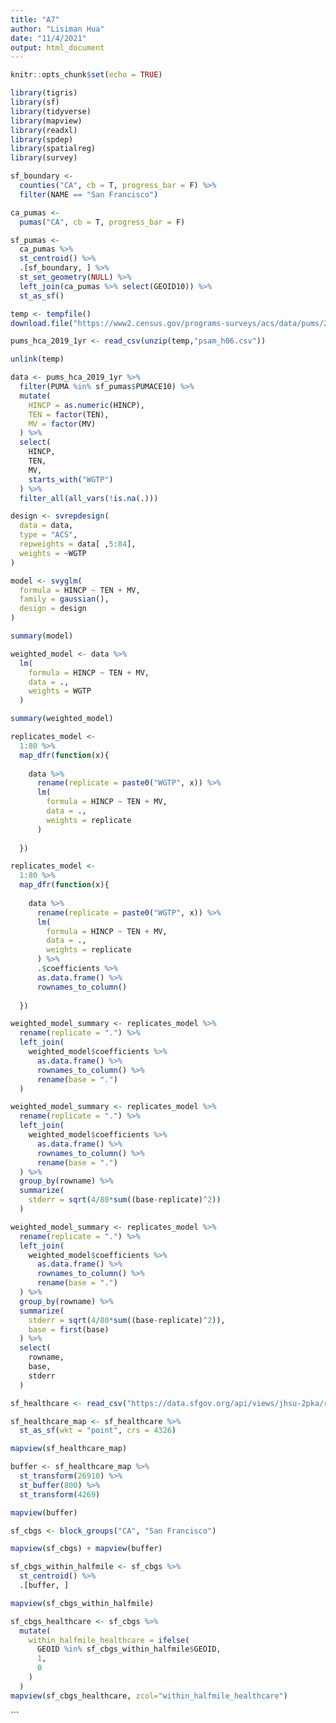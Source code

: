 ```yaml
---
title: "A7"
author: "Lisiman Hua"
date: "11/4/2021"
output: html_document
---
```


```r
knitr::opts_chunk$set(echo = TRUE)
```

```r
library(tigris)
library(sf)
library(tidyverse)
library(mapview)
library(readxl)
library(spdep)
library(spatialreg)
library(survey)

sf_boundary <-
  counties("CA", cb = T, progress_bar = F) %>%
  filter(NAME == "San Francisco")

ca_pumas <-
  pumas("CA", cb = T, progress_bar = F)

sf_pumas <-
  ca_pumas %>% 
  st_centroid() %>% 
  .[sf_boundary, ] %>% 
  st_set_geometry(NULL) %>% 
  left_join(ca_pumas %>% select(GEOID10)) %>% 
  st_as_sf()
```

```r
temp <- tempfile()
download.file("https://www2.census.gov/programs-surveys/acs/data/pums/2019/1-Year/csv_hca.zip",destfile = temp)

pums_hca_2019_1yr <- read_csv(unzip(temp,"psam_h06.csv"))

unlink(temp)
```
```r
data <- pums_hca_2019_1yr %>% 
  filter(PUMA %in% sf_pumas$PUMACE10) %>% 
  mutate(
    HINCP = as.numeric(HINCP),
    TEN = factor(TEN),
    MV = factor(MV)
  ) %>% 
  select(
    HINCP,
    TEN,
    MV,
    starts_with("WGTP")
  ) %>% 
  filter_all(all_vars(!is.na(.)))
```

```r
design <- svrepdesign(
  data = data,
  type = "ACS",
  repweights = data[ ,5:84],
  weights = ~WGTP
)

model <- svyglm(
  formula = HINCP ~ TEN + MV,
  family = gaussian(),
  design = design
)

summary(model)
```

```r
weighted_model <- data %>% 
  lm(
    formula = HINCP ~ TEN + MV,
    data = .,
    weights = WGTP
  )

summary(weighted_model)
```

```r
replicates_model <-
  1:80 %>% 
  map_dfr(function(x){
    
    data %>% 
      rename(replicate = paste0("WGTP", x)) %>% 
      lm(
        formula = HINCP ~ TEN + MV,
        data = .,
        weights = replicate
      )
    
  })
```

```r
replicates_model <-
  1:80 %>% 
  map_dfr(function(x){
    
    data %>% 
      rename(replicate = paste0("WGTP", x)) %>% 
      lm(
        formula = HINCP ~ TEN + MV,
        data = .,
        weights = replicate
      ) %>% 
      .$coefficients %>% 
      as.data.frame() %>% 
      rownames_to_column()
    
  })
```

```r
weighted_model_summary <- replicates_model %>% 
  rename(replicate = ".") %>% 
  left_join(
    weighted_model$coefficients %>% 
      as.data.frame() %>% 
      rownames_to_column() %>% 
      rename(base = ".")
  )
```

```r
weighted_model_summary <- replicates_model %>% 
  rename(replicate = ".") %>% 
  left_join(
    weighted_model$coefficients %>% 
      as.data.frame() %>% 
      rownames_to_column() %>% 
      rename(base = ".")
  ) %>% 
  group_by(rowname) %>% 
  summarize(
    stderr = sqrt(4/80*sum((base-replicate)^2))
  )
```

```r
weighted_model_summary <- replicates_model %>% 
  rename(replicate = ".") %>% 
  left_join(
    weighted_model$coefficients %>% 
      as.data.frame() %>% 
      rownames_to_column() %>% 
      rename(base = ".")
  ) %>% 
  group_by(rowname) %>% 
  summarize(
    stderr = sqrt(4/80*sum((base-replicate)^2)),
    base = first(base)
  ) %>% 
  select(
    rowname,
    base,
    stderr
  )
```

```r
sf_healthcare <- read_csv("https://data.sfgov.org/api/views/jhsu-2pka/rows.csv?accessType=DOWNLOAD")

sf_healthcare_map <- sf_healthcare %>% 
  st_as_sf(wkt = "point", crs = 4326)

mapview(sf_healthcare_map)

buffer <- sf_healthcare_map %>% 
  st_transform(26910) %>% 
  st_buffer(800) %>% 
  st_transform(4269)

mapview(buffer)
```

```r
sf_cbgs <- block_groups("CA", "San Francisco")

mapview(sf_cbgs) + mapview(buffer)
```

```r
sf_cbgs_within_halfmile <- sf_cbgs %>% 
  st_centroid() %>% 
  .[buffer, ]

mapview(sf_cbgs_within_halfmile)
```

```r
sf_cbgs_healthcare <- sf_cbgs %>% 
  mutate(
    within_halfmile_healthcare = ifelse(
      GEOID %in% sf_cbgs_within_halfmile$GEOID,
      1,
      0
    )
  )
mapview(sf_cbgs_healthcare, zcol="within_halfmile_healthcare")
```

```
